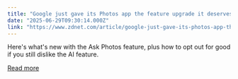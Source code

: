 ```yaml
---
title: "Google just gave its Photos app the feature upgrade it deserves - here's what's new"
date: "2025-06-29T09:30:14.000Z"
link: "https://www.zdnet.com/article/google-just-gave-its-photos-app-the-feature-upgrade-it-deserves-heres-whats-new/"
---
```


Here's what's new with the Ask Photos feature, plus how to opt out for good if you still dislike the AI feature.

[Read more](https://www.zdnet.com/article/google-just-gave-its-photos-app-the-feature-upgrade-it-deserves-heres-whats-new/)
